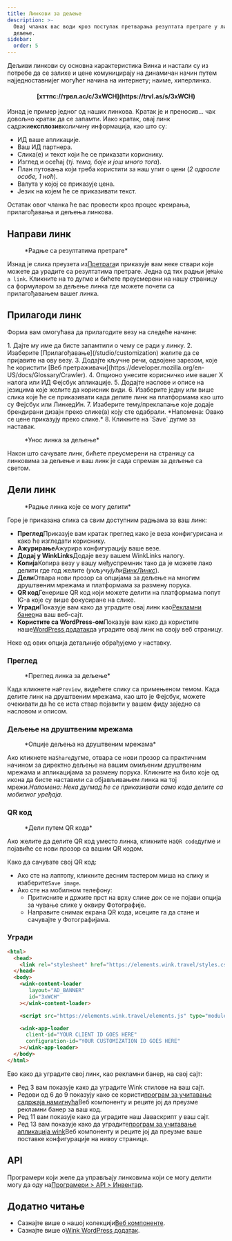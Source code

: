 ```yaml
---
title: Линкови за дељење
description: >-
  Овај чланак вас води кроз поступак претварања резултата претраге у линкове за
  дељење.
sidebar:
  order: 5
---
```


Дељиви линкови су основна карактеристика Винка и настали су из потребе да се залихе и цене комуницирају на динамичан начин путем најједноставнијег могућег начина на интернету; наиме, хиперлинка.

<h4 align="center">[хттпс://трвл.ас/с/3xWCH](https://trvl.as/s/3xWCH)</h4>


Изнад је пример једног од наших линкова. Кратак је и преносив... чак довољно кратак да се запамти. Иако кратак, овај линк садржи**експлозив**количину информација, као што су:

* ИД ваше апликације.
* Ваш ИД партнера.
* Слика(е) и текст који ће се приказати кориснику.
* Изглед и осећај (*тј. тема, боје и још много тога*).
* План путовања који треба користити за наш упит о цени (*2 одрасле особе, 1 ноћ*).
* Валута у којој се приказује цена.
* Језик на којем ће се приказивати текст.

Остатак овог чланка ће вас провести кроз процес креирања, прилагођавања и дељења линкова.

## Направи линк

<figure>
  <CloudinaryImage width="350" height="238" resize="scale" quality="best" alt="Акције" src="academy/inventory-actions" errorImage="noimage_opaque_nyrtl0.png" />

  <figcaption>*Радње са резултатима претраге*</figcaption>
</figure>


Изнад је слика преузета из[Претрага](/studio/search)и приказује вам неке ствари које можете да урадите са резултатима претраге. Једна од тих радњи је`Make a link`.
Кликните на то дугме и бићете преусмерени на нашу страницу са формуларом за дељење линка где можете почети са прилагођавањем вашег линка.

## Прилагоди линк

Форма вам омогућава да прилагодите везу на следеће начине:

<Steps>
  1. Дајте му име да бисте запамтили о чему се ради у линку.
  2. Изаберите [Прилагођавање](/studio/customization) желите да се пријавите на ову везу.
  3. Додајте кључне речи, одвојене зарезом, које ће користити [Веб претраживачи](https://developer.mozilla.org/en-US/docs/Glossary/Crawler).
  4. Опционо унесите корисничко име вашег X налога или ИД Фејсбук апликације.
  5. Додајте наслове и описе на језицима које желите да корисник види.
  6. Изаберите једну или више слика које ће се приказивати када делите линк на платформама као што су Фејсбук или ЛинкедИн.
  7. Изаберите тему/преклапање које додаје брендирани дизајн преко слике(а) коју сте одабрали. *Напомена: Овако се цене приказују преко слике.*
  8. Кликните на `Save` дугме за наставак.
</Steps>


<figure>
  <CloudinaryImage width="350" height="641" resize="scale" quality="best" alt="Линк за дељење" src="academy/shareable-link" errorImage="noimage_opaque_nyrtl0.png" />

  <figcaption>*Унос линка за дељење*</figcaption>
</figure>


Након што сачувате линк, бићете преусмерени на страницу са линковима за дељење и ваш линк је сада спреман за дељење са светом.

## Дели линк

<figure>
  <CloudinaryImage width="350" height="641" resize="scale" quality="best" alt="Акције" src="academy/shareable-link-actions" errorImage="noimage_opaque_nyrtl0.png" />

  <figcaption>*Радње линка које се могу делити*</figcaption>
</figure>


Горе је приказана слика са свим доступним радњама за ваш линк:

* **Преглед**Приказује вам кратак преглед како је веза конфигурисана и како ће изгледати кориснику.
* **Ажурирање**Ажурира конфигурацију ваше везе.
* **Додај у WinkLinks**Додаје везу вашем WinkLinks налогу.
* **Копија**Копира везу у вашу међуспремник тако да је можете лако делити где год желите (*укључујући[ВинкЛинкс](/link-manager/wink-links)*).
* **Дели**Отвара нови прозор са опцијама за дељење на многим друштвеним мрежама и платформама за размену порука.
* **QR код**Генерише QR код који можете делити на платформама попут IG-а које су више фокусиране на слике.
* **Угради**Показује вам како да уградите овај линк као[Рекламни банер](/developers/web-components/#content-loader)на ваш веб-сајт.
* **Користите са WordPress-ом**Показује вам како да користите наше[WordPress додатак](/developers/wordpress)да уградите овај линк на своју веб страницу.

Неке од ових опција детаљније обрађујемо у наставку.

### Преглед

<figure>
  <CloudinaryImage width="700" height="373" resize="scale" quality="best" alt="Преглед" src="academy/shareable-link-preview" errorImage="noimage_opaque_nyrtl0.png" />

  <figcaption>*Преглед линка за дељење*</figcaption>
</figure>


Када кликнете на`Preview`, видећете слику са примењеном темом. Када делите линк на друштвеним мрежама, као што је Фејсбук, можете очекивати да ће се иста ствар појавити у вашем фиду заједно са насловом и описом.

### Дељење на друштвеним мрежама

<figure>
  <CloudinaryImage width="350" height="231" resize="scale" quality="best" alt="Дељење на друштвеним мрежама" src="academy/shareable-link-share" errorImage="noimage_opaque_nyrtl0.png" />

  <figcaption>*Опције дељења на друштвеним мрежама*</figcaption>
</figure>


Ако кликнете на`Share`дугме, отвара се нови прозор са практичним начином за директно дељење на вашим омиљеним друштвеним мрежама и апликацијама за размену порука.
Кликните на било које од икона да бисте наставили са објављивањем линка на тој мрежи.*Напомена: Нека дугмад ће се приказивати само када делите са мобилног уређаја.*

### QR код

<figure>
  <CloudinaryImage width="350" height="440" resize="scale" quality="best" alt="Дељење на друштвеним мрежама" src="academy/shareable-link-qr-code" errorImage="noimage_opaque_nyrtl0.png" />

  <figcaption>*Дели путем QR кода*</figcaption>
</figure>


Ако желите да делите QR код уместо линка, кликните на`QR code`дугме и појавиће се нови прозор са вашим QR кодом.

Како да сачувате свој QR код:

* Ако сте на лаптопу, кликните десним тастером миша на слику и изаберите`Save image`.
* Ако сте на мобилном телефону:
  * Притисните и држите прст на врху слике док се не појави опција за чување слике у оквиру Фотографије.
  * Направите снимак екрана QR кода, исеците га да стане и сачувајте у Фотографијама.

### Угради

```html {3, 6-9, 11, 13-16}
<html>
  <head>
    <link rel="stylesheet" href="https://elements.wink.travel/styles.css"></link>
  </head>
  <body>
    <wink-content-loader
       layout="AD_BANNER"
       id="3xWCH"
    ></wink-content-loader>

    <script src="https://elements.wink.travel/elements.js" type="module" defer></script>

    <wink-app-loader
      client-id="YOUR CLIENT ID GOES HERE"
      configuration-id="YOUR CUSTOMIZATION ID GOES HERE"
    ></wink-app-loader>
  </body>
</html>
```

Ево како да уградите свој линк, као рекламни банер, на свој сајт:

* Ред 3 вам показује како да уградите Wink стилове на ваш сајт.
* Редови од 6 до 9 показују како се користи[програм за учитавање садржаја намигнућа](/developers/web-components/#content-loader)Веб компоненту и реците јој да преузме рекламни банер за ваш код.
* Ред 11 вам показује како да уградите наш Јаваскрипт у ваш сајт.
* Ред 13 вам показује како да уградите[програм за учитавање апликација wink](/developers/web-components/#application-loader)Веб компоненту и реците јој да преузме ваше поставке конфигурације на нивоу странице.

## API

Програмери који желе да управљају линковима који се могу делити могу да оду на[Програмери > API > Инвентар](/developers/apis/#inventory-api).

## Додатно читање

* Сазнајте више о нашој колекцији[Веб компоненте](/developers/web-components).
* Сазнајте више о[Wink WordPress додатак](/developers/wordpress).

